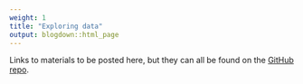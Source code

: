 ```yaml
---
weight: 1
title: "Exploring data"
output: blogdown::html_page
---
```


Links to materials to be posted here, but they can all be found on the 
[GitHub repo](https://github.com/rstudio-education/datascience-box).
